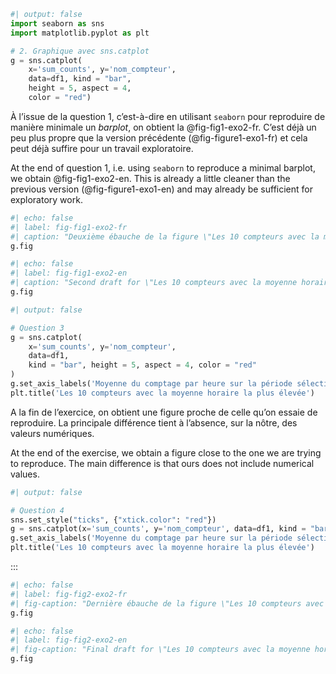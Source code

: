 ```python
#| output: false
import seaborn as sns
import matplotlib.pyplot as plt

# 2. Graphique avec sns.catplot
g = sns.catplot(
    x='sum_counts', y='nom_compteur',
    data=df1, kind = "bar",
    height = 5, aspect = 4,
    color = "red")
```

::: {.content-visible when-profile="fr"}
À l'issue de la question 1, c'est-à-dire en utilisant `seaborn` pour reproduire de manière minimale un _barplot_, on obtient la @fig-fig1-exo2-fr. C'est déjà un peu plus propre que la version précédente (@fig-figure1-exo1-fr) et cela peut déjà suffire pour un travail exploratoire.
:::

::: {.content-visible when-profile="en"}
At the end of question 1, i.e. using `seaborn` to reproduce a minimal barplot, we obtain @fig-fig1-exo2-en. This is already a little cleaner than the previous version (@fig-figure1-exo1-en) and may already be sufficient for exploratory work.
:::

::: {.content-visible when-profile="fr"}

```python
#| echo: false
#| label: fig-fig1-exo2-fr
#| caption: "Deuxième ébauche de la figure \"Les 10 compteurs avec la moyenne horaire la plus élevée\""
g.fig
```

:::


::: {.content-visible when-profile="en"}

```python
#| echo: false
#| label: fig-fig1-exo2-en
#| caption: "Second draft for \"Les 10 compteurs avec la moyenne horaire la plus élevée\""
g.fig
```

:::


```python
#| output: false

# Question 3
g = sns.catplot(
    x='sum_counts', y='nom_compteur',
    data=df1,
    kind = "bar", height = 5, aspect = 4, color = "red"
)
g.set_axis_labels('Moyenne du comptage par heure sur la période sélectionnée', 'Nom du compteur')
plt.title('Les 10 compteurs avec la moyenne horaire la plus élevée')
```

::: {.content-visible when-profile="fr"}
A la fin de l'exercice, on obtient une figure proche de celle qu'on essaie de reproduire. La principale différence tient à l'absence, sur la nôtre, des valeurs numériques.
:::

::: {.content-visible when-profile="en"}
At the end of the exercise, we obtain a figure close to the one we are trying to reproduce. The main difference is that ours does not include numerical values.
:::

```python
#| output: false

# Question 4
sns.set_style("ticks", {"xtick.color": "red"})
g = sns.catplot(x='sum_counts', y='nom_compteur', data=df1, kind = "bar", height = 10, aspect = 2, color = "red")
g.set_axis_labels('Moyenne du comptage par heure sur la période sélectionnée', 'Nom du compteur')
plt.title('Les 10 compteurs avec la moyenne horaire la plus élevée')
```
:::

::: {.content-visible when-profile="fr"}
```python
#| echo: false
#| label: fig-fig2-exo2-fr
#| fig-caption: "Dernière ébauche de la figure \"Les 10 compteurs avec la moyenne horaire la plus élevée\""
g.fig
```
:::

::: {.content-visible when-profile="en"}
```python
#| echo: false
#| label: fig-fig2-exo2-en
#| fig-caption: "Final draft for \"Les 10 compteurs avec la moyenne horaire la plus élevée\" using seaborn"
g.fig
```
:::
